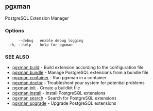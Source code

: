 ## pgxman

PostgreSQL Extension Manager

### Options

```
      --debug   enable debug logging
  -h, --help    help for pgxman
```

### SEE ALSO

* [pgxman build](pgxman_build.md)	 - Build extension according to the configuration file
* [pgxman bundle](pgxman_bundle.md)	 - Manage PostgreSQL extensions from a bundle file
* [pgxman container](pgxman_container.md)	 - Run pgxman in a container
* [pgxman doctor](pgxman_doctor.md)	 - Troubleshoot your system for potential problems
* [pgxman init](pgxman_init.md)	 - Create a buildkit file
* [pgxman install](pgxman_install.md)	 - Install PostgreSQL extensions
* [pgxman search](pgxman_search.md)	 - Search for PostgreSQL extensions
* [pgxman upgrade](pgxman_upgrade.md)	 - Upgrade PostgreSQL extensions

